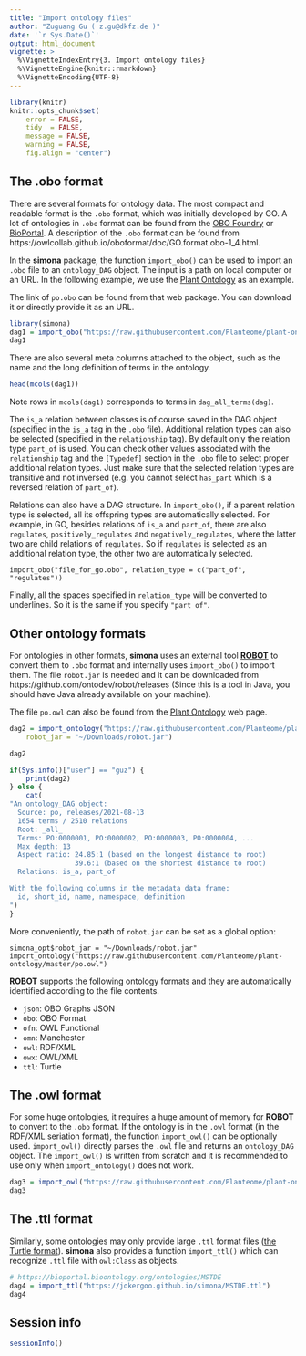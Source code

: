 ```yaml
---
title: "Import ontology files"
author: "Zuguang Gu ( z.gu@dkfz.de )"
date: '`r Sys.Date()`'
output: html_document
vignette: >
  %\VignetteIndexEntry{3. Import ontology files}
  %\VignetteEngine{knitr::rmarkdown}
  %\VignetteEncoding{UTF-8}
---
```



```r
library(knitr)
knitr::opts_chunk$set(
    error = FALSE,
    tidy  = FALSE,
    message = FALSE,
    warning = FALSE,
    fig.align = "center")
```


## The .obo format

There are several formats for ontology data. The most compact and readable
format is the `.obo` format, which was initially developed by GO. A lot of
ontologies in `.obo` format can be found from the [OBO
Foundry](http://obofoundry.org/) or
[BioPortal](https://bioportal.bioontology.org/). A description of the `.obo`
format can be found from
https://owlcollab.github.io/oboformat/doc/GO.format.obo-1_4.html.

In the **simona** package, the function `import_obo()` can be used to import
an `.obo` file to an `ontology_DAG` object. The input is a path on local
computer or an URL. In the following example, we use the [Plant
Ontology](http://obofoundry.org/ontology/po.html) as an example.


The link of `po.obo` can be found from that web package. You can download it or
directly provide it as an URL.

```r
library(simona)
dag1 = import_obo("https://raw.githubusercontent.com/Planteome/plant-ontology/master/po.obo")
dag1
```

There are also several meta columns attached to the object, such as
the name and the long definition of terms in the ontology.

```r
head(mcols(dag1))
```

Note rows in `mcols(dag1)` corresponds to terms in `dag_all_terms(dag)`.

The `is_a` relation between classes is of course saved in the DAG object
(specified in the `is_a` tag in the `.obo` file). Additional relation types
can also be selected (specified in the `relationship` tag). By default only
the relation type `part_of` is used. You can check other values associated
with the `relationship` tag and the `[Typedef]` section in the `.obo` file to
select proper additional relation types. Just make sure that the selected
relation types are transitive and not inversed (e.g. you cannot select
`has_part` which is a reversed relation of `part_of`).

Relations can also have a DAG structure. In `import_obo()`, if a parent
relation type is selected, all its offspring types are automatically selected.
For example, in GO, besides relations of `is_a` and `part_of`, there are also
`regulates`, `positively_regulates` and `negatively_regulates`, where the
latter two are child relations of `regulates`. So if `regulates` is selected
as an additional relation type, the other two are automatically selected.


```
import_obo("file_for_go.obo", relation_type = c("part_of", "regulates"))
```

Finally, all the spaces specified in `relation_type` will be converted to
underlines. So it is the same if you specify `"part of"`.

## Other ontology formats

For ontologies in other formats, **simona** uses an external tool
[**ROBOT**](http://robot.obolibrary.org/) to convert them to `.obo` format and
internally uses `import_obo()` to import them. The file `robot.jar` is needed and
it can be downloaded from https://github.com/ontodev/robot/releases (Since
this is a tool in Java, you should have Java already available on your
machine).

The file `po.owl` can also be found from the [Plant
Ontology](http://obofoundry.org/ontology/po.html) web page.

```r
dag2 = import_ontology("https://raw.githubusercontent.com/Planteome/plant-ontology/master/po.owl", 
    robot_jar = "~/Downloads/robot.jar")
```

```r
dag2
```

```r
if(Sys.info()["user"] == "guz") {
    print(dag2)
} else {
    cat(
"An ontology_DAG object:
  Source: po, releases/2021-08-13
  1654 terms / 2510 relations
  Root: _all_
  Terms: PO:0000001, PO:0000002, PO:0000003, PO:0000004, ...
  Max depth: 13
  Aspect ratio: 24.85:1 (based on the longest distance to root)
                39.6:1 (based on the shortest distance to root)
  Relations: is_a, part_of

With the following columns in the metadata data frame:
  id, short_id, name, namespace, definition
")
}
```

More conveniently, the path of `robot.jar` can be set as a global option:

```
simona_opt$robot_jar = "~/Downloads/robot.jar"
import_ontology("https://raw.githubusercontent.com/Planteome/plant-ontology/master/po.owl")
```

**ROBOT** supports the following ontology formats and they are automatically
identified according to the file contents.

- `json`: OBO Graphs JSON
- `obo`: OBO Format
- `ofn`: OWL Functional
- `omn`: Manchester
- `owl`: RDF/XML
- `owx`: OWL/XML
- `ttl`: Turtle 

## The .owl format

For some huge ontologies, it requires a huge amount of memory for **ROBOT** to
convert to the `.obo` format. If the ontology is in the `.owl` format (in the
RDF/XML seriation format), the function `import_owl()` can be optionally used.
`import_owl()` directly parses the `.owl` file and returns an `ontology_DAG`
object. The `import_owl()` is written from scratch and it is recommended to
use only when `import_ontology()` does not work.


```r
dag3 = import_owl("https://raw.githubusercontent.com/Planteome/plant-ontology/master/po.owl")
dag3
```

## The .ttl format

Similarly, some ontologies may only provide large `.ttl` format files ([the
Turtle format](https://www.w3.org/TR/turtle/)). **simona** also provides a
function `import_ttl()` which can recognize `.ttl` file with `owl:Class` as
objects.

```r
# https://bioportal.bioontology.org/ontologies/MSTDE
dag4 = import_ttl("https://jokergoo.github.io/simona/MSTDE.ttl")
dag4
```

## Session info

```r
sessionInfo()
```
